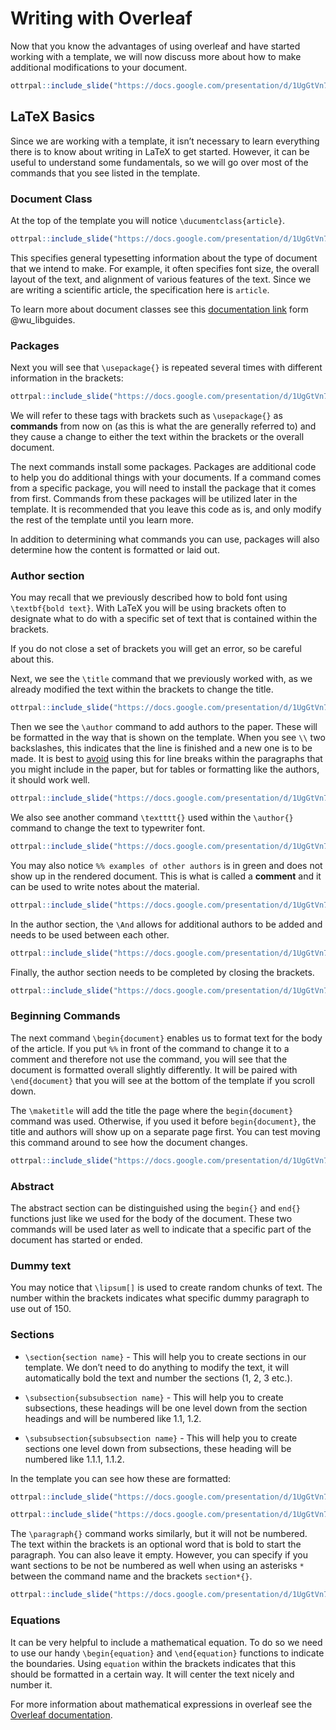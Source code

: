 
# Writing with Overleaf

Now that you know the advantages of using overleaf and have started working with a template, we will now discuss more about how to make additional modifications to your document.

```r
ottrpal::include_slide("https://docs.google.com/presentation/d/1UgGtVn7RsqdQ4pJxDk_dueSyREHcH-uWTNAT27E2mG8/edit#slide=id.g1d07d88c199_0_125")
```

## LaTeX Basics

Since we are working with a template, it isn't necessary to learn everything there is to know about writing in LaTeX to get started. However, it can be useful to understand some fundamentals, so we will go over most of the commands that you see listed in the template.

### Document Class 

At the top of the template you will notice `\ducumentclass{article}`.

```r
ottrpal::include_slide("https://docs.google.com/presentation/d/1UgGtVn7RsqdQ4pJxDk_dueSyREHcH-uWTNAT27E2mG8/edit#slide=id.g1d07d88c199_0_7")
```


This specifies general typesetting information about the type of document that we intend to make. For example, it often specifies font size, the overall layout of the text, and alignment of various features of the text. Since we are writing a scientific article, the specification here is `article`.

To learn more about document classes see this [documentation link](https://libguides.utsa.edu/c.php?g=522165&p=3570198) form @wu_libguides.


### Packages

Next you will see that  `\usepackage{}` is repeated several times with different information in the brackets:

```r
ottrpal::include_slide("https://docs.google.com/presentation/d/1UgGtVn7RsqdQ4pJxDk_dueSyREHcH-uWTNAT27E2mG8/edit#slide=id.g1c84a339a79_262_0")
```

We will refer to these tags with brackets such as `\usepackage{}` as **commands** from now on (as this is what the are generally referred to) and they cause a change to either the text within the brackets or the overall document.

The next commands install some packages. Packages are additional code to help you do additional things with your documents. If a command comes from a specific package, you will need to install the package that it comes from first. Commands from these packages will be utilized later in the template. It is recommended that you leave this code as is, and only modify the rest of the template until you learn more. 

In addition to determining what commands you can use, packages will also determine how the content is formatted or laid out.


### Author section

You may recall that we previously described how to bold font using `\textbf{bold text}`.
With LaTeX you will be using brackets often to designate what to do with a specific set of text that is contained within the brackets.

<div class = "warning">
If you do not close a set of brackets you will get an error, so be careful about this.
</div>

Next, we see the `\title` command that we previously worked with, as we already modified the text within the brackets to change the title. 


```r
ottrpal::include_slide("https://docs.google.com/presentation/d/1UgGtVn7RsqdQ4pJxDk_dueSyREHcH-uWTNAT27E2mG8/edit#slide=id.g1d07d88c199_0_12")
```


Then we see the `\author` command to add authors to the paper. These will be formatted in the way that is shown on the template. When you see `\\` two backslashes, this indicates that the line is finished and a new one is to be made. It is best to  [avoid](https://tex.stackexchange.com/questions/225893/what-does-double-backslash-in-latex-mean)  using this for line breaks within the paragraphs that you might include in the paper, but for tables or formatting like the authors, it should work well.

```r
ottrpal::include_slide("https://docs.google.com/presentation/d/1UgGtVn7RsqdQ4pJxDk_dueSyREHcH-uWTNAT27E2mG8/edit#slide=id.g1d07d88c199_0_45")
```


We also see another command `\textttt{}` used within the `\author{}` command to change the text to typewriter font.

```r
ottrpal::include_slide("https://docs.google.com/presentation/d/1UgGtVn7RsqdQ4pJxDk_dueSyREHcH-uWTNAT27E2mG8/edit#slide=id.g1d07d88c199_0_67")
```

You may also notice `%% examples of other authors` is in green and does not show up in the rendered document. This is what is called a **comment** and it can be used to write notes about the material.

```r
ottrpal::include_slide("https://docs.google.com/presentation/d/1UgGtVn7RsqdQ4pJxDk_dueSyREHcH-uWTNAT27E2mG8/edit#slide=id.g1d07d88c199_0_79")
```

In the author section, the `\And` allows for additional authors to be added and needs to be used between each other. 

```r
ottrpal::include_slide("https://docs.google.com/presentation/d/1UgGtVn7RsqdQ4pJxDk_dueSyREHcH-uWTNAT27E2mG8/edit#slide=id.g1d07d88c199_0_31")
```

Finally, the author section needs to be completed by closing the brackets.


```r
ottrpal::include_slide("https://docs.google.com/presentation/d/1UgGtVn7RsqdQ4pJxDk_dueSyREHcH-uWTNAT27E2mG8/edit#slide=id.g1d07d88c199_0_93")
```

### Beginning Commands 

The next command `\begin{document}` enables us to format text for the body of the article. If you put `%%` in front of the command to change it to a comment and therefore not use the command, you will see that the document is formatted overall slightly differently. It will be paired with `\end{document}` that you will see at the bottom of the template if you scroll down.


The `\maketitle` will add the title the page where the `begin{document}` command was used. Otherwise, if you used it before `begin{document}`, the title and authors will show up on a separate page first. You can test moving this command around to see how the document changes.


```r
ottrpal::include_slide("https://docs.google.com/presentation/d/1UgGtVn7RsqdQ4pJxDk_dueSyREHcH-uWTNAT27E2mG8/edit#slide=id.g1d07d88c199_0_101")
```

### Abstract

The abstract section can be distinguished using the `begin{}` and `end{}` functions just like we used for the body of the document. These two commands will be used later as well to indicate that a specific part of the document has started or ended.

### Dummy text

You may notice that `\lipsum[]` is used to create random chunks of text. The number within the brackets indicates what specific dummy paragraph to use out of 150.

### Sections

- `\section{section name}` - This will help you to create sections in our template. We don't need to do anything to modify the text, it will automatically bold the text and number the sections (1, 2, 3 etc.).

- `\subsection{subsubsection name}` - This will help you to create subsections, these headings will be one level down from the section headings and will be numbered like 1.1, 1.2. 

- `\subsubsection{subsubsection name}` - This will help you to create sections one level down from subsections, these heading will be numbered like 1.1.1, 1.1.2.


In the template you can see how these are formatted:

```r
ottrpal::include_slide("https://docs.google.com/presentation/d/1UgGtVn7RsqdQ4pJxDk_dueSyREHcH-uWTNAT27E2mG8/edit#slide=id.g1d07d88c199_0_0")
```

```r
ottrpal::include_slide("https://docs.google.com/presentation/d/1UgGtVn7RsqdQ4pJxDk_dueSyREHcH-uWTNAT27E2mG8/edit#slide=id.g1d07d88c199_0_110")
```





The `\paragraph{}` command works similarly, but it will not be numbered. The text within the brackets is an optional word that is bold to start the paragraph. You can also leave it empty. However, you can specify if you want sections to be not be numbered as well when using an asterisks `*` between the command name and the brackets `section*{}`.

```r
ottrpal::include_slide("https://docs.google.com/presentation/d/1UgGtVn7RsqdQ4pJxDk_dueSyREHcH-uWTNAT27E2mG8/edit#slide=id.g1d07d88c199_0_118")
```



### Equations

It can be very helpful to include a mathematical equation. To do so we need to use our handy `\begin{equation}` and `\end{equation}` functions to indicate the boundaries. Using `equation` within the brackets indicates that this should be formatted in a certain way. It will center the text nicely and number it.

For more information about mathematical expressions in overleaf see the [Overleaf documentation](https://www.overleaf.com/learn/latex/Mathematical_expressions).



